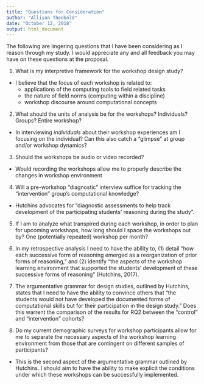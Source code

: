 ```yaml
---
title: "Questions for Consideration"
author: "Allison Theobold"
date: "October 12, 2018"
output: html_document
---
```


The following are lingering questions that I have been considering as I reason through my study. I would appreciate any and all feedback you may have on these questions at the proposal. 

1. What is my interpretive framework for the workshop design study? 

- I believe that the focus of each workshop is related to:
    * applications of the computing tools to field related tasks  
    * the nature of field norms (computing within a discipline) 
    * workshop discourse around computational concepts  

<!-- - Forms of computational reasoning adults develop are shaped by  -->
<!--     * the settings of their learning  -->
<!--     * by the collective practices they participate in while learning (Hall, 2001; Hoyles, Noss, Pozzi, 2001).   -->
    
2. What should the units of analysis be for the workshops? Individuals? Groups? Entire workshop? 

- In interviewing *individuals* about their workshop experiences am I focusing on the individual? Can this also catch a "glimpse" at group and/or workshop dynamics?  
 

3. Should the workshops be audio or video recorded? 

- Would recording the workshops allow me to properly describe the changes in workshop environment 

4. Will a pre-workshop "diagnostic" interview suffice for tracking the "intervention" group's computational knowledge?  
- Hutchins advocates for "diagnostic assessments to help track development of the participating students' reasoning during the study". 

5. If I am to analyze what transpired during each workshop, in order to plan for upcoming workshops, how long should I space the workshops out by? One (potentially repeated) workshop per month?

6. In my retrospective analysis I need to have the ability to, (1) detail "how each successive form of reasoning emerged as a reorganization of prior forms of reasoning," and (2) identify "the aspects of the workshop learning environment that supported the students' development of these successive forms of reasoning" (Hutchins, 2017).  

7. The argumentative grammar for design studies, outlined by Hutchins, states that I need to have the ability to convince others that "the students would not have developed the documented forms of computational skills but for their participation in the design study." Does this warrent the comparison of the results for RQ2 between the "control" and "intervention" cohorts?  

8. Do my current demographic surveys for workshop participants allow for me to separate the necessary aspects of the workshop learning environment from those that are contingent on different samples of participants? 

- This is the second aspect of the argumentative grammar outlined by Hutchins. I should aim to have the ability to make explicit the conditions under which these workshops can be successfully implemented. 
